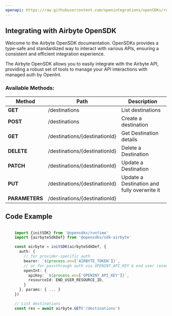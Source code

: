 ```yaml
---
openapi: https://raw.githubusercontent.com/openintegrations/openSDKs/refs/heads/main/sdks/sdk-airbyte/airbyte_destinations_v1.oas.json
---
```


## Integrating with Airbyte OpenSDK 

Welcome to the Airbyte OpenSDK documentation. OpenSDKs provides a type-safe and standardized way to interact with various APIs, ensuring a consistent and efficient integration experience.

The Airbyte OpenSDK allows you to easily integrate with the Airbyte API, providing a robust set of tools to manage your API interactions with managed auth by OpenInt. 

### Available Methods:

| Method | Path | Description |
|--------|------|-------------|
| **GET** | /destinations | List destinations
| **POST** | /destinations | Create a destination
| **GET** | /destinations/{destinationId} | Get Destination details
| **DELETE** | /destinations/{destinationId} | Delete a Destination
| **PATCH** | /destinations/{destinationId} | Update a Destination
| **PUT** | /destinations/{destinationId} | Update a Destination and fully overwrite it
| **PARAMETERS** | /destinations/{destinationId} | 


## Code Example

```typescript

    import {initSDK} from '@opensdks/runtime'
    import {airbyteSdkDef} from '@opensdks/sdk-airbyte'

    const airbyte = initSDK(airbyteSdkDef, {
      auth: {
        // for provider-specific auth
        bearer: `${process.env['AIRBYTE_TOKEN']}`,
        // or for passthrough auth via OPENINT_API_KEY & end user resourceId
        openInt: {
          apiKey: `${process.env['OPENINT_API_KEY']}`,
          resourceId: END_USER_RESOURCE_ID,
        }
      }, params: { ... }
    })

    // List destinations
    const res = await airbyte.GET('/destinations')
```
